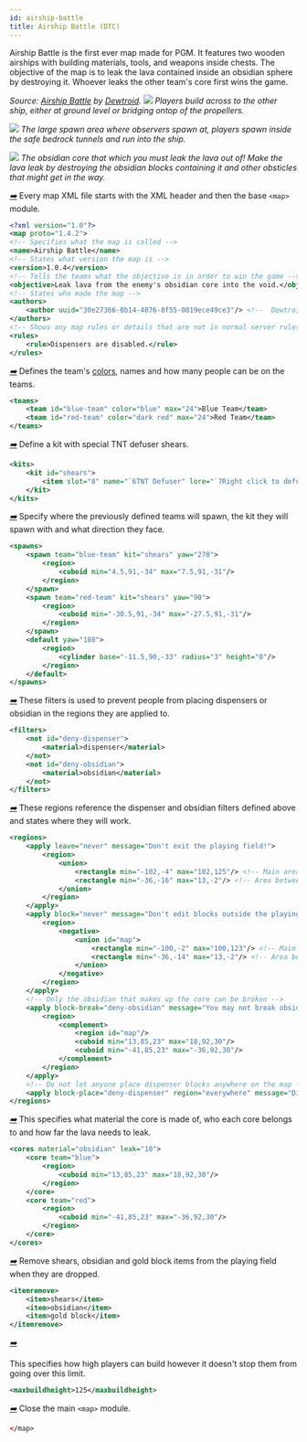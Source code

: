 ```yaml
---
id: airship-battle
title: Airship Battle (DTC)
---
```


Airship Battle is the first ever map made for PGM.
It features two wooden airships with building materials, tools, and weapons inside chests.
The objective of the map is to leak the lava contained inside an obsidian sphere by destroying it.
Whoever leaks the other team's core first wins the game.

_Source: [Airship Battle](https://github.com/MCResourcePile/overcast-maps/tree/master/maps/airship_battle) by [Dewtroid](https://twitter.com/dewtroid)._
![](/img/examples//airship1.png)
_Players build across to the other ship, either at ground level or bridging ontop of the propellers._

![](/img/examples/airship2.png)
_The large spawn area where observers spawn at, players spawn inside the safe bedrock
tunnels and run into the ship._

![](/img/examples/airship3.png)
_The obsidian core that which you must leak the lava out of!
Make the lava leak by destroying the obsidian blocks containing it and other obsticles that might get in the way._

[<i className="icon-right">➡️</i>](/docs/modules/general/main)
Every map XML file starts with the XML header and then the base `<map>` module.

```xml
<?xml version="1.0"?>
<map proto="1.4.2">
<!-- Specifies what the map is called -->
<name>Airship Battle</name>
<!-- States what version the map is -->
<version>1.0.4</version>
<!-- Tells the teams what the objective is in order to win the game -->
<objective>Leak lava from the enemy's obsidian core into the void.</objective>
<!-- States who made the map -->
<authors>
    <author uuid="30e27366-0b14-4076-8f55-0819ece49ce3"/> <!--  Dewtroid  -->
</authors>
<!-- Shows any map rules or details that are not in normal server rules -->
<rules>
    <rule>Dispensers are disabled.</rule>
</rules>
```

[<i className="icon-right">➡️</i>](/docs/modules/format/teams)
Defines the team's [colors](/docs/reference/misc/formatting#chatColors), names and how many people can be on the teams.

```xml
<teams>
    <team id="blue-team" color="blue" max="24">Blue Team</team>
    <team id="red-team" color="dark red" max="24">Red Team</team>
</teams>
```

[<i className="icon-right">➡️</i>](/docs/modules/gear/kits)
Define a kit with special TNT defuser shears.

```xml
<kits>
    <kit id="shears">
        <item slot="8" name="`6TNT Defuser" lore="`7Right click to defuse teammate's TNT|`7Does not work in `9water`7!" material="shears"/>
    </kit>
</kits>
```

[<i className="icon-right">➡️</i>](/docs/modules/mechanics/spawns)
Specify where the previously defined teams will spawn, the kit they will spawn with and what direction they face.

```xml
<spawns>
    <spawn team="blue-team" kit="shears" yaw="270">
        <region>
            <cuboid min="4.5,91,-34" max="7.5,91,-31"/>
        </region>
    </spawn>
    <spawn team="red-team" kit="shears" yaw="90">
        <region>
            <cuboid min="-30.5,91,-34" max="-27.5,91,-31"/>
        </region>
    </spawn>
    <default yaw="180">
        <region>
            <cylinder base="-11.5,90,-33" radius="3" height="0"/>
        </region>
    </default>
</spawns>
```

[<i className="icon-right">➡️</i>](/docs/modules/mechanics/filters)
These filters is used to prevent people from placing dispensers or obsidian in the regions they are applied to.

```xml
<filters>
    <not id="deny-dispenser">
        <material>dispenser</material>
    </not>
    <not id="deny-obsidian">
        <material>obsidian</material>
    </not>
</filters>
```

[<i className="icon-right">➡️</i>](/docs/modules/mechanics/regions)
These regions reference the dispenser and obsidian filters defined above and states where they will work.

```xml
<regions>
    <apply leave="never" message="Don't exit the playing field!">
        <region>
            <union>
                <rectangle min="-102,-4" max="102,125"/> <!-- Main area -->
                <rectangle min="-36,-16" max="13,-2"/> <!-- Area between spawn tunnels -->
            </union>
        </region>
    </apply>
    <apply block="never" message="Don't edit blocks outside the playing field!">
        <region>
            <negative>
                <union id="map">
                    <rectangle min="-100,-2" max="100,123"/> <!-- Main area -->
                    <rectangle min="-36,-14" max="13,-2"/> <!-- Area between spawn tunnels -->
                </union>
            </negative>
        </region>
    </apply>
    <!-- Only the obsidian that makes up the core can be broken -->
    <apply block-break="deny-obsidian" message="You may not break obsidian outside the core area!">
        <region>
            <complement>
                <region id="map"/>
                <cuboid min="13,85,23" max="18,92,30"/>
                <cuboid min="-41,85,23" max="-36,92,30"/>
            </complement>
        </region>
    </apply>
    <!-- Do not let anyone place dispenser blocks anywhere on the map -->
    <apply block-place="deny-dispenser" region="everywhere" message="Dispensers are disabled on this map!"/>
</regions>
```

[<i className="icon-right">➡️</i>](/docs/modules/objectives/dtc)
This specifies what material the core is made of, who each core belongs to and how far the lava needs to leak.

```xml
<cores material="obsidian" leak="10">
    <core team="blue">
        <region>
            <cuboid min="13,85,23" max="18,92,30"/>
        </region>
    </core>
    <core team="red">
        <region>
            <cuboid min="-41,85,23" max="-36,92,30"/>
        </region>
    </core>
</cores>
```

[<i className="icon-right">➡️</i>](/docs/modules/gear/repair-remove-keep)
Remove shears, obsidian and gold block items from the playing field when they are dropped.

```xml
<itemremove>
    <item>shears</item>
    <item>obsidian</item>
    <item>gold block</item>
</itemremove>
```

[<i className="icon-right">➡️</i>](/docs/modules/environment/world/#build-height)

This specifies how high players can build however it doesn't stop them from going over this limit.

```xml
<maxbuildheight>125</maxbuildheight>
```

[<i className="icon-right">➡️</i>](/docs/modules/general/main)
Close the main `<map>` module.

```xml
</map>
```
